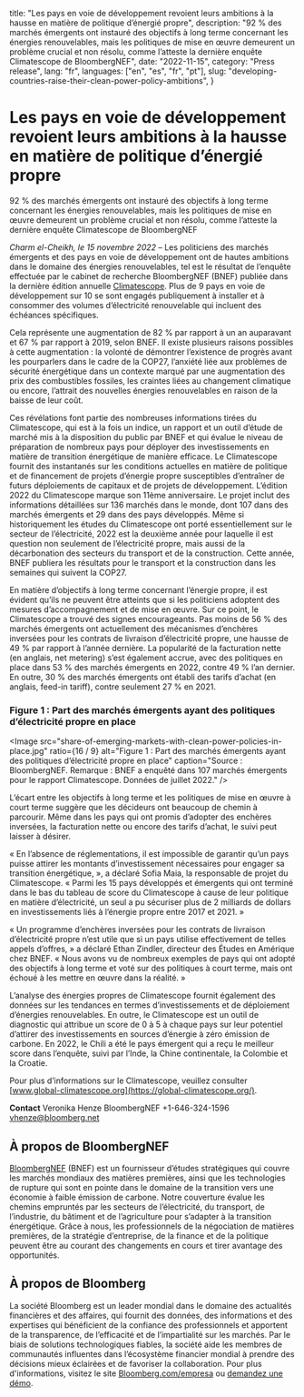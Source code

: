   title: "Les pays en voie de développement revoient leurs ambitions à la hausse en matière de politique d’énergié propre",
  description:
    "92 % des marchés émergents ont instauré des objectifs à long terme concernant les énergies renouvelables, mais les politiques de mise en œuvre demeurent un problème crucial et non résolu, comme l’atteste la dernière enquête Climatescope de BloombergNEF",
  date: "2022-11-15",
  category: "Press release",
  lang: "fr",
  languages: ["en", "es", "fr", "pt"],
  slug: "developing-countries-raise-their-clean-power-policy-ambitions",
}



# Les pays en voie de développement revoient leurs ambitions à la hausse en matière de politique d’énergié propre

92 % des marchés émergents ont instauré des objectifs à long terme concernant les énergies renouvelables, mais les politiques de mise en œuvre demeurent un problème crucial et non résolu, comme l’atteste la dernière enquête Climatescope de BloombergNEF

_Charm el-Cheikh, le 15 novembre 2022_ –  Les politiciens des marchés émergents et des pays en voie de développement ont de hautes ambitions dans le domaine des énergies renouvelables, tel est le résultat de l’enquête effectuée par le cabinet de recherche BloombergNEF (BNEF) publiée dans la dernière édition annuelle [Climatescope](https://global-climatescope.org/). Plus de 9 pays en voie de développement sur 10 se sont engagés publiquement à installer et à consommer des volumes d’électricité renouvelable qui incluent des échéances spécifiques.

Cela représente une augmentation de 82 % par rapport à un an auparavant et 67 % par rapport à 2019, selon BNEF. Il existe plusieurs raisons possibles à cette augmentation : la volonté de démontrer l’existence de progrès avant les pourparlers dans le cadre de la COP27, l’anxiété liée aux problèmes de sécurité énergétique dans un contexte marqué par une augmentation des prix des combustibles fossiles, les craintes liées au changement climatique ou encore, l’attrait des nouvelles énergies renouvelables en raison de la baisse de leur coût.

Ces révélations font partie des nombreuses informations tirées du Climatescope, qui est à la fois un indice, un rapport et un outil d’étude de marché mis à la disposition du public par BNEF et qui évalue le niveau de préparation de nombreux pays pour déployer des investissements en matière de transition énergétique de manière efficace. Le Climatescope fournit des instantanés sur les conditions actuelles en matière de politique et de financement de projets d’énergie propre susceptibles d’entraîner de futurs déploiements de capitaux et de projets de développement. L’édition 2022 du Climatescope marque son 11ème anniversaire. Le projet inclut des informations détaillées sur 136 marchés dans le monde, dont 107 dans des marchés émergents et 29 dans des pays développés. Même si historiquement les études du Climatescope ont porté essentiellement sur le secteur de l’électricité, 2022 est la deuxième année pour laquelle il est question non seulement de l’électricité propre, mais aussi de la décarbonation des secteurs du transport et de la construction. Cette année, BNEF publiera les résultats pour le transport et la construction dans les semaines qui suivent la COP27. 

En matière d’objectifs à long terme concernant l’énergie propre, il est évident qu’ils ne peuvent être atteints que si les politiciens adoptent des mesures d’accompagnement et de mise en œuvre. Sur ce point, le Climatescope a trouvé des signes encourageants. Pas moins de 56 % des marchés émergents ont actuellement des mécanismes d’enchères inversées pour les contrats de livraison d’électricité propre, une hausse de 49 % par rapport à l’année dernière. La popularité de la facturation nette (en anglais, net metering) s’est également accrue, avec des politiques en place dans 53 % des marchés émergents en 2022, contre 49 % l’an dernier. En outre, 30 % des marchés émergents ont établi des tarifs d’achat (en anglais, feed-in tariff), contre seulement 27 % en 2021.

### Figure 1 : Part des marchés émergents ayant des politiques d’électricité propre en place

<Image
  src="share-of-emerging-markets-with-clean-power-policies-in-place.jpg"
  ratio={16 / 9}
  alt="Figure 1 : Part des marchés émergents ayant des politiques d’électricité propre en place"
  caption="Source : BloombergNEF. Remarque : BNEF a enquêté dans 107 marchés émergents pour le rapport Climatescope. Données de juillet 2022."
/>

L’écart entre les objectifs à long terme et les politiques de mise en œuvre à court terme suggère que les décideurs ont beaucoup de chemin à parcourir. Même dans les pays qui ont promis d’adopter des enchères inversées, la facturation nette ou encore des tarifs d’achat, le suivi peut laisser à désirer. 

« En l’absence de réglementations, il est impossible de garantir qu’un pays puisse attirer les montants d’investissement nécessaires pour engager sa transition énergétique, », a déclaré Sofia Maia, la responsable de projet du Climatescope. « Parmi les 15 pays développés et émergents qui ont terminé dans le bas du tableau de score du Climatescope à cause de leur politique en matière d’électricité, un seul a pu sécuriser plus de 2 milliards de dollars en investissements liés à l’énergie propre entre 2017 et 2021. »

« Un programme d’enchères inversées pour les contrats de livraison d’électricité propre n’est utile que si un pays utilise effectivement de telles appels d’offres, » a déclaré Ethan Zindler, directeur des Études en Amérique chez BNEF. « Nous avons vu de nombreux exemples de pays qui ont adopté des objectifs à long terme et voté sur des politiques à court terme, mais ont échoué à les mettre en œuvre dans la réalité. »

L’analyse des énergies propres de Climatescope fournit également des données sur les tendances en termes d’investissements et de déploiement d’énergies renouvelables. En outre, le Climatescope est un outil de diagnostic qui attribue un score de 0 à 5 à chaque pays sur leur potentiel d’attirer des investissements en sources d’énergie à zéro émission de carbone. En 2022, le Chili a été le pays émergent qui a reçu le meilleur score dans l’enquête, suivi par l’Inde, la Chine continentale, la Colombie et la Croatie.

Pour plus d’informations sur le Climatescope, veuillez consulter [www.global-climatescope.org](https://global-climatescope.org/).

**Contact**
Veronika Henze
BloombergNEF
+1-646-324-1596
[vhenze@bloomberg.net](mailto:vhenze@bloomberg.net)

## À propos de BloombergNEF

[BloombergNEF](https://about.bnef.com/) (BNEF) est un fournisseur d’études stratégiques qui couvre les marchés mondiaux des matières premières, ainsi que les technologies de rupture qui sont en pointe dans le domaine de la transition vers une économie à faible émission de carbone. Notre couverture évalue les chemins empruntés par les secteurs de l’électricité, du transport, de l’industrie, du bâtiment et de l’agriculture pour s’adapter à la transition énergétique. Grâce à nous, les professionnels de la négociation de matières premières, de la stratégie d’entreprise, de la finance et de la politique peuvent être au courant des changements en cours et tirer avantage des opportunités.

## À propos de Bloomberg

La société Bloomberg est un leader mondial dans le domaine des actualités financières et des affaires, qui fournit des données, des informations et des expertises qui bénéficient de la confiance des professionnels et apportent de la transparence, de l’efficacité et de l’impartialité sur les marchés. Par le biais de solutions technologiques fiables, la société aide les membres de communautés influentes dans l’écosystème financier mondial à prendre des décisions mieux éclairées et de favoriser la collaboration. Pour plus d'informations, visitez le site [Bloomberg.com/empresa](https://www.bloomberg.com/company) ou [demandez une démo](https://www.bloomberg.com/professional/request-demo/?utm_source=bbg-pr&bbgsum=dg-ws-core-pr).
